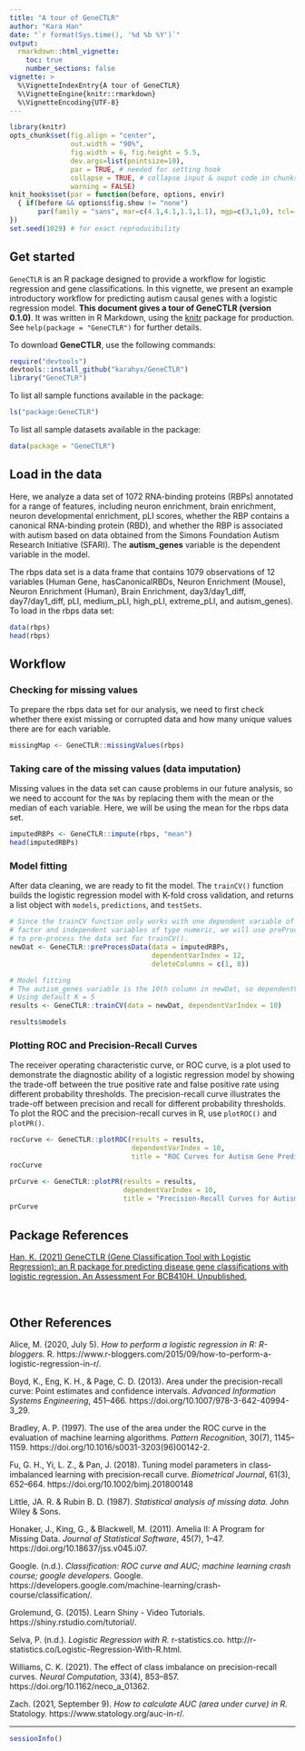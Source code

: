 ```yaml
---
title: "A tour of GeneCTLR"
author: "Kara Han"
date: "`r format(Sys.time(), '%d %b %Y')`"
output: 
  rmarkdown::html_vignette:
    toc: true
    number_sections: false
vignette: >
  %\VignetteIndexEntry{A tour of GeneCTLR}
  %\VignetteEngine{knitr::rmarkdown}
  %\VignetteEncoding{UTF-8}
---
```


```r
library(knitr)
opts_chunk$set(fig.align = "center", 
               out.width = "90%",
               fig.width = 6, fig.height = 5.5,
               dev.args=list(pointsize=10),
               par = TRUE, # needed for setting hook 
               collapse = TRUE, # collapse input & ouput code in chunks
               warning = FALSE)
knit_hooks$set(par = function(before, options, envir)
  { if(before && options$fig.show != "none") 
       par(family = "sans", mar=c(4.1,4.1,1.1,1.1), mgp=c(3,1,0), tcl=-0.5)
})
set.seed(1029) # for exact reproducibility
```

## Get started
`GeneCTLR` is an R package designed to provide a workflow for logistic
regression and gene classifications. In this vignette, we present an example introductory workflow for predicting autism causal genes with a logistic regression model. 
**This document gives a tour of GeneCTLR (version 0.1.0)**. 
It was written in R Markdown, using the [knitr](https://cran.r-project.org/package=knitr) package for production. See `help(package = "GeneCTLR")` for further details.

To download **GeneCTLR**, use the following commands:
```r
require("devtools")
devtools::install_github("karahyx/GeneCTLR")
library("GeneCTLR")
```

To list all sample functions available in the package:
```r
ls("package:GeneCTLR")
```

To list all sample datasets available in the package:
```r
data(package = "GeneCTLR")
```

## Load in the data
Here, we analyze a data set of 1072 RNA-binding proteins (RBPs) annotated for a 
range of features, including neuron enrichment, brain enrichment, neuron 
developmental enrichment, pLI scores, whether the RBP contains a canonical 
RNA-binding protein (RBD), and whether the RBP is associated with autism based 
on data obtained from the Simons Foundation Autism Research Initiative (SFARI). 
The **autism_genes** variable is the dependent variable in the model.

The rbps data set is a data frame that contains 1079 observations of 12 
variables (Human Gene, hasCanonicalRBDs, Neuron Enrichment (Mouse), Neuron 
Enrichment (Human), Brain Enrichment, day3/day1_diff, day7/day1_diff, pLI, 
medium_pLI, high_pLI, extreme_pLI, and autism_genes). 
To load in the rbps data set:
```r
data(rbps)
head(rbps)
```

## Workflow
### Checking for missing values
To prepare the rbps data set for our analysis, we need to first check whether there exist missing or corrupted data and how many unique values there are for each variable.
```r
missingMap <- GeneCTLR::missingValues(rbps)
```

### Taking care of the missing values (data imputation)
Missing values in the data set can cause problems in our future analysis, so we need to account for the `NAs` by replacing them with the mean or the median of each variable. Here, we will be using the mean for the rbps data set.
```r
imputedRBPs <- GeneCTLR::impute(rbps, "mean")
head(imputedRBPs)
```

### Model fitting
After data cleaning, we are ready to fit the model. The `trainCV()` function 
builds the logistic regression model with K-fold cross validation, and returns 
a list object with `models`, `predictions`, and `testSets`. 
``` r
# Since the trainCV function only works with one dependent variable of type
# factor and independent variables of type numeric, we will use preProcessData()
# to pre-process the data set for trainCV().
newDat <- GeneCTLR::preProcessData(data = imputedRBPs,
                                   dependentVarIndex = 12,
                                   deleteColumns = c(1, 8))

# Model fitting
# The autism_genes variable is the 10th column in newDat, so dependentVarIndex = 10
# Using default K = 5
results <- GeneCTLR::trainCV(data = newDat, dependentVarIndex = 10)

results$models
```

### Plotting ROC and Precision-Recall Curves
The receiver operating characteristic curve, or ROC curve, is a plot used to demonstrate the diagnostic ability of a logistic regression model by showing the trade-off between the true positive rate and false positive rate using different probability thresholds. The precision-recall curve illustrates the trade-off between precision and recall for different probability thresholds. To plot the ROC and the precision-recall curves in R, use `plotROC()` and `plotPR()`.
```r
rocCurve <- GeneCTLR::plotROC(results = results,
                              dependentVarIndex = 10,
                              title = "ROC Curves for Autism Gene Prediction")
rocCurve

prCurve <- GeneCTLR::plotPR(results = results,
                            dependentVarIndex = 10,
                            title = "Precision-Recall Curves for Autism Gene Prediction")
prCurve
```


## Package References
[Han, K. (2021) GeneCTLR (Gene Classification Tool with Logistic Regression):
an R package for predicting disease gene classifications with logistic regression. An Assessment For BCB410H. Unpublished.](https://github.com/karahyx/GeneCTLR)
  
<br>

## Other References
Alice, M. (2020, July 5). *How to perform a logistic regression in R: R-bloggers.* R. https://www.r-bloggers.com/2015/09/how-to-perform-a-logistic-regression-in-r/.

Boyd, K., Eng, K. H., &amp; Page, C. D. (2013). Area under the precision-recall curve: Point estimates and confidence intervals.
*Advanced Information Systems Engineering*, 451–466. https://doi.org/10.1007/978-3-642-40994-3_29.

Bradley, A. P. (1997). The use of the area under the ROC curve in the evaluation of machine learning algorithms. *Pattern Recognition*, 30(7), 1145–1159. https://doi.org/10.1016/s0031-3203(96)00142-2.

Fu, G. H., Yi, L. Z., & Pan, J. (2018). Tuning model parameters in class‐imbalanced learning with precision‐recall curve. *Biometrical Journal*, 61(3), 652–664. https://doi.org/10.1002/bimj.201800148

Little, JA. R. & Rubin B. D. (1987). *Statistical analysis of missing data*. John Wiley & Sons.

Honaker, J., King, G., & Blackwell, M. (2011). Amelia II: A Program for Missing Data. *Journal of Statistical Software*, 45(7), 1–47. https://doi.org/10.18637/jss.v045.i07.

Google. (n.d.). *Classification: ROC curve and AUC; machine learning crash course; google developers*. Google. https://developers.google.com/machine-learning/crash-course/classification/.

Grolemund, G. (2015). Learn Shiny - Video Tutorials. https://shiny.rstudio.com/tutorial/.

Selva, P. (n.d.). *Logistic Regression with R.* r-statistics.co. http://r-statistics.co/Logistic-Regression-With-R.html.

Williams, C. K. (2021). The effect of class imbalance on precision-recall curves. *Neural Computation*, 33(4), 853–857. https://doi.org/10.1162/neco_a_01362.

Zach. (2021, September 9). *How to calculate AUC (area under curve) in R.* Statology. https://www.statology.org/auc-in-r/.

----

```r
sessionInfo()
```

